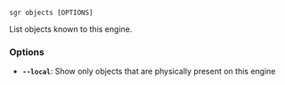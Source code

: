 
```sgr objects [OPTIONS] ```

List objects known to this engine.

### Options

  * **`--local`**: Show only objects that are physically present on this engine
